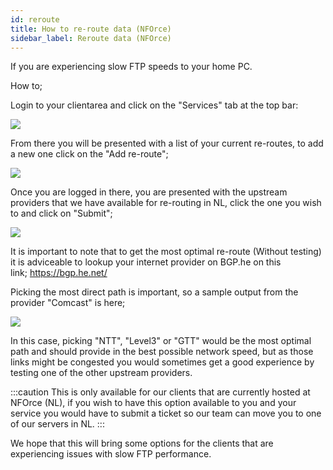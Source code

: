 ```yaml
---
id: reroute
title: How to re-route data (NFOrce)
sidebar_label: Reroute data (NFOrce)
---
```

If you are experiencing slow FTP speeds to your home PC.

How to;

Login to your clientarea and click on the "Services" tab at the top bar:

![](https://i.imgur.com/X3UTnMt.png)

From there you will be presented with a list of your current re-routes, to add a new one click on the "Add re-route";

![](https://i.imgur.com/cU4vjLn.png)

Once you are logged in there, you are presented with the upstream providers that we have available for re-routing in NL, click the one you wish to and click on "Submit";

![](https://i.imgur.com/9Njl5HH.png)

It is important to note that to get the most optimal re-route (Without testing) it is adviceable to lookup your internet provider on BGP.he on this link; https://bgp.he.net/

Picking the most direct path is important, so a sample output from the provider "Comcast" is here;

![](https://i.imgur.com/hWYGxP5.png)

In this case, picking "NTT", "Level3" or "GTT" would be the most optimal path and should provide in the best possible network speed, but as those links might be congested you would sometimes get a good experience by testing one of the other upstream providers.

:::caution
This is only available for our clients that are currently hosted at NFOrce (NL), if you wish to have this option available to you and your service you would have to submit a ticket so our team can move you to one of our servers in NL.
:::

We hope that this will bring some options for the clients that are experiencing issues with slow FTP performance.

